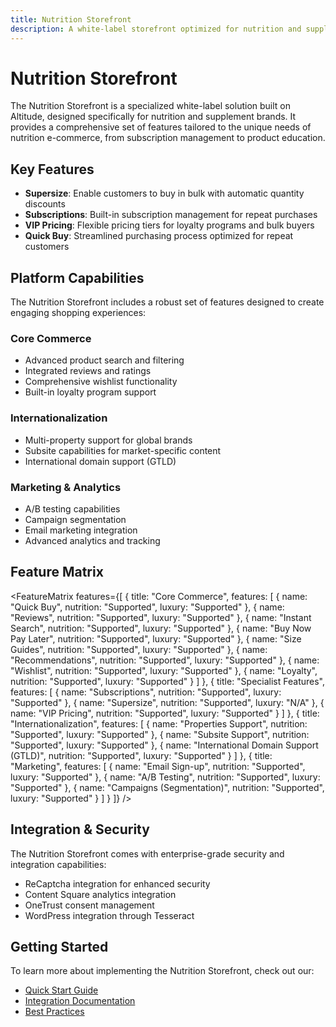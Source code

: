```yaml
---
title: Nutrition Storefront
description: A white-label storefront optimized for nutrition and supplement brands
---
```



# Nutrition Storefront

The Nutrition Storefront is a specialized white-label solution built on Altitude, designed specifically for nutrition and supplement brands. It provides a comprehensive set of features tailored to the unique needs of nutrition e-commerce, from subscription management to product education.

## Key Features

- **Supersize**: Enable customers to buy in bulk with automatic quantity discounts
- **Subscriptions**: Built-in subscription management for repeat purchases
- **VIP Pricing**: Flexible pricing tiers for loyalty programs and bulk buyers
- **Quick Buy**: Streamlined purchasing process optimized for repeat customers

## Platform Capabilities

The Nutrition Storefront includes a robust set of features designed to create engaging shopping experiences:

### Core Commerce
- Advanced product search and filtering
- Integrated reviews and ratings
- Comprehensive wishlist functionality
- Built-in loyalty program support

### Internationalization
- Multi-property support for global brands
- Subsite capabilities for market-specific content
- International domain support (GTLD)

### Marketing & Analytics
- A/B testing capabilities
- Campaign segmentation
- Email marketing integration
- Advanced analytics and tracking

## Feature Matrix

<FeatureMatrix
  features={[
    {
      title: "Core Commerce",
      features: [
        { name: "Quick Buy", nutrition: "Supported", luxury: "Supported" },
        { name: "Reviews", nutrition: "Supported", luxury: "Supported" },
        { name: "Instant Search", nutrition: "Supported", luxury: "Supported" },
        { name: "Buy Now Pay Later", nutrition: "Supported", luxury: "Supported" },
        { name: "Size Guides", nutrition: "Supported", luxury: "Supported" },
        { name: "Recommendations", nutrition: "Supported", luxury: "Supported" },
        { name: "Wishlist", nutrition: "Supported", luxury: "Supported" },
        { name: "Loyalty", nutrition: "Supported", luxury: "Supported" }
      ]
    },
    {
      title: "Specialist Features",
      features: [
        { name: "Subscriptions", nutrition: "Supported", luxury: "Supported" },
        { name: "Supersize", nutrition: "Supported", luxury: "N/A" },
        { name: "VIP Pricing", nutrition: "Supported", luxury: "Supported" }
      ]
    },
    {
      title: "Internationalization",
      features: [
        { name: "Properties Support", nutrition: "Supported", luxury: "Supported" },
        { name: "Subsite Support", nutrition: "Supported", luxury: "Supported" },
        { name: "International Domain Support (GTLD)", nutrition: "Supported", luxury: "Supported" }
      ]
    },
    {
      title: "Marketing",
      features: [
        { name: "Email Sign-up", nutrition: "Supported", luxury: "Supported" },
        { name: "A/B Testing", nutrition: "Supported", luxury: "Supported" },
        { name: "Campaigns (Segmentation)", nutrition: "Supported", luxury: "Supported" }
      ]
    }
  ]}
/>

## Integration & Security

The Nutrition Storefront comes with enterprise-grade security and integration capabilities:

- ReCaptcha integration for enhanced security
- Content Square analytics integration
- OneTrust consent management
- WordPress integration through Tesseract

## Getting Started

To learn more about implementing the Nutrition Storefront, check out our:
- [Quick Start Guide](/docs/storefronts/quickstart)
- [Integration Documentation](/docs/storefronts/integration)
- [Best Practices](/resources/best-practices)